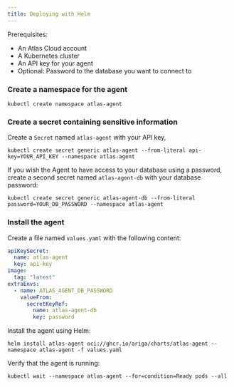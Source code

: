```yaml
---
title: Deploying with Helm
---
```

Prerequisites:
- An Atlas Cloud account
- A Kubernetes cluster
- An API key for your agent
- Optional: Password to the database you want to connect to

### Create a namespace for the agent

```shell
kubectl create namespace atlas-agent
```

### Create a secret containing sensitive information

Create a `Secret` named `atlas-agent` with your API key,

```shell
kubectl create secret generic atlas-agent --from-literal api-key=YOUR_API_KEY --namespace atlas-agent
```

If you wish the Agent to have access to your database using a password, create a second secret named
`atlas-agent-db` with your database password:

```shell
kubectl create secret generic atlas-agent-db --from-literal password=YOUR_DB_PASSWORD --namespace atlas-agent
```

### Install the agent

Create a file named `values.yaml` with the following content:

```yaml
apiKeySecret:
  name: atlas-agent
  key: api-key
image:
  tag: "latest"
extraEnvs:
  - name: ATLAS_AGENT_DB_PASSWORD
    valueFrom:
      secretKeyRef:
        name: atlas-agent-db
        key: password
```

Install the agent using Helm:

```shell
helm install atlas-agent oci://ghcr.io/ariga/charts/atlas-agent --namespace atlas-agent -f values.yaml
```

Verify that the agent is running:

```shell
kubectl wait --namespace atlas-agent --for=condition=Ready pods --all
```